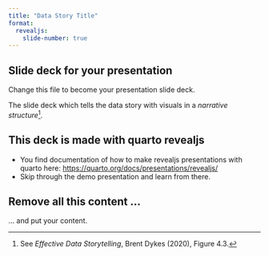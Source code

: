 ```yaml
---
title: "Data Story Title"
format: 
  revealjs:
    slide-number: true
---
```


## Slide deck for your presentation

Change this file to become your presentation slide deck. 

The slide deck which tells the data story with visuals in a *narrative structure*^[See *Effective Data Storytelling*, Brent Dykes (2020), Figure 4.3.]. 


## This deck is made with quarto revealjs

- You find documentation of how to make revealjs presentations with quarto here:
<https://quarto.org/docs/presentations/revealjs/>
- Skip through the demo presentation and learn from there. 


## Remove all this content ...

... and put your content. 
 

